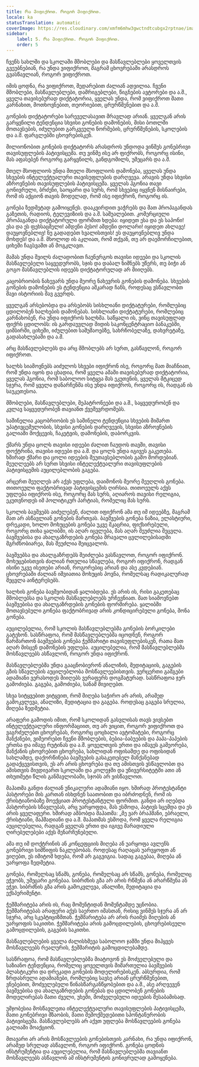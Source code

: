 ```yaml
---
title: Რა Ვიფიქროთ. Როგორ Ვიფიქროთ.
locale: ka
statusTranslation: automatic
coverImage: https://res.cloudinary.com/xmfm6mhw3gwctndtcubgx2rptnae/image/upload/v1740337243/small_cover_educacion_fundamental_a051170f1c.webp
sidebar:
    label: 5. Რა Ვიფიქროთ. Როგორ Ვიფიქროთ.
    order: 5
---
```

ჩვენს სახლში და სკოლაში მშობლები და მასწავლებლები ყოველთვის გვეუბნებიან, რა უნდა ვიფიქროთ, მაგრამ ცხოვრებაში არასდროს გვასწავლიან, როგორ ვიფიქროთ.

იმის ცოდნა, რა ვიფიქროთ, შედარებით ძალიან ადვილია. ჩვენი მშობლები, მასწავლებლები, დამრიგებლები, წიგნების ავტორები და ა.შ., ყველა თავისებურად დიქტატორია, ყველას უნდა, რომ ვიფიქროთ მათი კარნახით, მოთხოვნებით, თეორიებით, ცრურწმენებით და ა.შ.

გონების დიქტატორები სარეველასავით მრავლად არიან. ყველგან არის გარყვნილი ტენდენცია სხვისი გონების დამონების, მისი ბოთლში მოთავსების, იძულებით გარკვეული ნორმების, ცრურწმენების, სკოლების და ა.შ. ფარგლებში ცხოვრებისკენ.

მილიონობით გონების დიქტატორს არასდროს უნდოდა ვინმეს გონებრივი თავისუფლების პატივისცემა. თუ ვინმე ისე არ ფიქრობს, როგორც ისინი, მას აფასებენ როგორც გარყვნილს, განდგომილს, უმეცარს და ა.შ.

მთელ მსოფლიოს უნდა მთელი მსოფლიოს დამონება, ყველას უნდა სხვების ინტელექტუალური თავისუფლების დარღვევა. არავის უნდა სხვისი აზროვნების თავისუფლების პატივისცემა. ყველას ჰგონია თავი გონივრული, ბრძენი, საოცარი და სურს, რომ სხვებიც იყვნენ მისნაირები, რომ ის აქციონ თავის მოდელად, რომ ისე იფიქრონ, როგორც ის.

გონება ზედმეტად გამოიყენეს. დააკვირდით ვაჭრებს და მათ პროპაგანდას გაზეთის, რადიოს, ტელევიზიის და ა.შ. საშუალებით. კომერციული პროპაგანდა დიქტატორული ფორმით ხდება: იყიდეთ ესა და ეს საპონი! ესა და ეს ფეხსაცმელი! ამდენი პესო! ამდენი დოლარი! იყიდეთ ახლავე! დაუყოვნებლივ! ნუ გადადებთ ხვალისთვის! ეს დაუყოვნებლივ უნდა მოხდეს! და ა.შ. მხოლოდ ის აკლიათ, რომ თქვან, თუ არ დაემორჩილებით, ციხეში ჩაგსვამთ ან მოგკლავთ.

მამას უნდა შვილს ძალადობით ჩაუნერგოს თავისი იდეები და სკოლის მასწავლებელი საყვედურობს, სჯის და დაბალ ნიშნებს უწერს, თუ ბიჭი ან გოგო მასწავლებლის იდეებს დიქტატორულად არ მიიღებს.

კაცობრიობის ნახევარს უნდა მეორე ნახევრის გონების დამონება. სხვების გონების დამონების ეს ტენდენცია აშკარად ჩანს, როდესაც ვსწავლობთ შავი ისტორიის შავ გვერდს.

ყველგან არსებობდა და არსებობს სისხლიანი დიქტატურები, რომლებიც ცდილობენ ხალხების დამონებას. სისხლიანი დიქტატურები, რომლებიც კარნახობენ, რა უნდა იფიქროს ხალხმა. საწყალი ის, ვინც თავისუფლად ფიქრს ცდილობს: ის გარდაუვლად მიდის საკონცენტრაციო ბანაკებში, ციმბირში, ციხეში, იძულებით სამუშაოებზე, სახრჩობელაზე, დახვრეტაზე, გადასახლებაში და ა.შ.

არც მასწავლებლებს და არც მშობლებს არ სურთ, გასწავლონ, როგორ იფიქროთ.

ხალხს სიამოვნებს აიძულოს სხვები იფიქრონ ისე, როგორც მათ მიაჩნიათ, რომ უნდა იყოს და ცხადია, რომ ყველა ამაში თავისებურად დიქტატორია, ყველას ჰგონია, რომ საბოლოო სიტყვა მას ეკუთვნის, ყველას მტკიცედ სჯერა, რომ ყველა დანარჩენმა ისე უნდა იფიქროს, როგორც ის, რადგან ის საუკეთესოა.

მშობლები, მასწავლებლები, მეპატრონეები და ა.შ., საყვედურობენ და კვლავ საყვედურობენ თავიანთ ქვეშევრდომებს.

საშინელია კაცობრიობის ეს საშინელი ტენდენცია სხვების მიმართ უპატივცემულობის, სხვისი გონების დარღვევის, სხვისი აზროვნების გალიაში მოქცევის, ჩაკეტვის, დამონების, დაბორკვის.

ქმარს უნდა ცოლს თავისი იდეები ძალით ჩაუდოს თავში, თავისი დოქტრინა, თავისი იდეები და ა.შ. და ცოლს უნდა იგივეს გაკეთება. ხშირად ქმარი და ცოლი იდეების შეუთავსებლობის გამო შორდებიან. მეუღლეებს არ სურთ სხვისი ინტელექტუალური თავისუფლების პატივისცემის აუცილებლობის გაგება.

არცერთ მეუღლეს არ აქვს უფლება, დაიმონოს მეორე მეუღლის გონება. თითოეული ფაქტობრივად პატივისცემის ღირსია. თითოეულს აქვს უფლება იფიქროს ისე, როგორც მას სურს, აღიაროს თავისი რელიგია, ეკუთვნოდეს იმ პოლიტიკურ პარტიას, რომელიც მას სურს.

სკოლის ბავშვებს აიძულებენ, ძალით იფიქრონ ამა თუ იმ იდეებზე, მაგრამ მათ არ ასწავლიან გონების მართვას. ბავშვების გონება ნაზია, ელასტიური, დრეკადი, ხოლო მოხუცების გონება უკვე მკაცრია, ფიქსირებული, როგორც თიხა ყალიბში, ის აღარ იცვლება, მას აღარ შეუძლია შეცვლა. ბავშვებისა და ახალგაზრდების გონება მრავალი ცვლილებისადმი მგრძნობიარეა, მას შეუძლია შეიცვალოს.

ბავშვებსა და ახალგაზრდებს შეიძლება ვასწავლოთ, როგორ იფიქრონ. მოხუცებისთვის ძალიან რთულია სწავლება, როგორ იფიქრონ, რადგან ისინი უკვე ისეთები არიან, როგორებიც არიან და ასე კვდებიან. ცხოვრებაში ძალიან იშვიათია მოხუცის პოვნა, რომელსაც რადიკალურად შეცვლა აინტერესებს.

ხალხის გონება ბავშვობიდან ყალიბდება. ეს არის ის, რისი გაკეთებაც მშობლებსა და სკოლის მასწავლებლებს ურჩევნიათ. მათ სიამოვნებთ ბავშვებისა და ახალგაზრდების გონების ფორმირება. ყალიბში მოთავსებული გონება ფაქტობრივად არის კონდიცირებული გონება, მონა გონება.

აუცილებელია, რომ სკოლის მასწავლებლებმა გონების ბორკილები გატეხონ. სასწრაფოა, რომ მასწავლებლებმა იცოდნენ, როგორ წარმართონ ბავშვების გონება ჭეშმარიტი თავისუფლებისკენ, რათა მათ აღარ მისცენ დამონების უფლება. აუცილებელია, რომ მასწავლებლებმა მოსწავლეებს ასწავლონ, როგორ უნდა იფიქრონ.

მასწავლებლებმა უნდა გააცნობიერონ ანალიზის, მედიტაციის, გაგების გზის სწავლების აუცილებლობა მოსწავლეებისთვის. ვერცერთი გამგები ადამიანი ვერასოდეს მიიღებს ვერაფერს დოგმატურად. სასწრაფოა ჯერ გამოძიება. გაგება, გამოძიება, სანამ მივიღებთ.

სხვა სიტყვებით ვიტყვით, რომ მიღება საჭირო არ არის, არამედ გამოკვლევა, ანალიზი, მედიტაცია და გაგება. როდესაც გაგება სრულია, მიღება ზედმეტია.

არაფერი გამოდის იმით, რომ სკოლიდან გასვლისას თავს ვივსებთ ინტელექტუალური ინფორმაციით, თუ არ ვიცით, როგორ ვიფიქროთ და ვაგრძელებთ ცხოვრებას, როგორც ცოცხალი ავტომატები, როგორც მანქანები, ვიმეორებთ ჩვენი მშობლების, ბებია-ბაბუების და პაპა-პაპების ერთსა და იმავე რუტინას და ა.შ. ყოველთვის ერთი და იმავეს გამეორება, მანქანის ცხოვრებით ცხოვრება, სახლიდან ოფისამდე და ოფისიდან სახლამდე, დაქორწინება ბავშვების გასაკეთებელ მანქანებად გადაქცევისთვის, ეს არ არის ცხოვრება და თუ ამისთვის ვსწავლობთ და ამისთვის მივდივართ სკოლაში და კოლეჯში და უნივერსიტეტში ათი ან თხუთმეტი წლის განმავლობაში, სჯობს არ ვისწავლოთ.

მაჰათმა განდი ძალიან უნიკალური ადამიანი იყო. ხშირად პროტესტანტი პასტორები მის კართან ისხდნენ საათობით და იბრძოდნენ, რომ ის ქრისტიანობაზე მოექციათ პროტესტანტული ფორმით. განდი არ იღებდა პასტორების სწავლებას, არც უარყოფდა, მას ესმოდა, პატივს სცემდა და ეს არის ყველაფერი. ხშირად ამბობდა მაჰათმა: „მე ვარ ბრაჰმანი, ებრაელი, ქრისტიანი, მაჰმადიანი და ა.შ. მაჰათმას ესმოდა, რომ ყველა რელიგია აუცილებელია, რადგან ყველას ერთი და იგივე მარადიული ღირებულებები აქვს შენარჩუნებული.

ამა თუ იმ დოქტრინის ან კონცეფციის მიღება ან უარყოფა ავლენს გონებრივი სიმწიფის ნაკლებობას. როდესაც რაღაცას უარვყოფთ ან ვიღებთ, ეს იმიტომ ხდება, რომ არ გაგვიგია. სადაც გაგებაა, მიღება ან უარყოფა ზედმეტია.

გონება, რომელსაც სწამს, გონება, რომელსაც არ სწამს, გონება, რომელიც ეჭვობს, უმეცარი გონებაა. სიბრძნის გზა არ არის რწმენა ან არარწმენა ან ეჭვი. სიბრძნის გზა არის გამოკვლევა, ანალიზი, მედიტაცია და ექსპერიმენტი.

ჭეშმარიტება არის ის, რაც მომენტიდან მომენტამდე უცნობია. ჭეშმარიტებას არაფერი აქვს საერთო იმასთან, რისიც ვინმეს სჯერა ან არ სჯერა, არც სკეპტიციზმთან. ჭეშმარიტება არ არის რაიმეს მიღების ან უარყოფის საკითხი. ჭეშმარიტება არის გამოცდილების, ცხოვრებისეული გამოცდილების, გაგების საკითხი.

მასწავლებლების ყველა ძალისხმევა საბოლოო ჯამში უნდა მიჰყვეს მოსწავლეებს რეალურის, ჭეშმარიტის გამოცდილებამდე.

სასწრაფოა, რომ მასწავლებლებმა მიატოვონ ეს მოძველებული და საზიანო ტენდენცია, რომელიც ყოველთვის მიმართულია ბავშვების პლასტიკური და დრეკადი გონების მოდელირებისკენ. აბსურდია, რომ ზრდასრული ადამიანები, რომლებიც სავსე არიან ცრურწმენებით, ვნებებით, მოძველებული წინასწარგანწყობებით და ა.შ., ასე არღვევენ ბავშვებისა და ახალგაზრდების გონებას და ცდილობენ გონების მოდელირებას მათი ძველი, უხეში, მოძველებული იდეების შესაბამისად.

უმჯობესია მოსწავლეთა ინტელექტუალური თავისუფლების პატივისცემა, მათი გონებრივი მზაობის, მათი შემოქმედებითი სპონტანურობის პატივისცემა. მასწავლებლებს არ აქვთ უფლება მოსწავლეების გონება გალიაში მოაქციონ.

მთავარი არ არის მოსწავლეების გონებისთვის კარნახი, რა უნდა იფიქრონ, არამედ სრულად ასწავლონ, როგორ იფიქრონ. გონება ცოდნის ინსტრუმენტია და აუცილებელია, რომ მასწავლებლებმა თავიანთ მოსწავლეებს ასწავლონ ამ ინსტრუმენტის გონივრულად გამოყენება.

